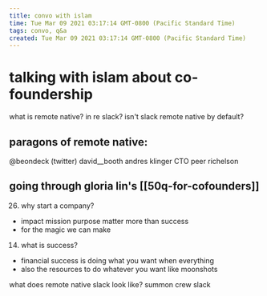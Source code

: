 ```yaml
---
title: convo with islam
time: Tue Mar 09 2021 03:17:14 GMT-0800 (Pacific Standard Time)
tags: convo, q&a
created: Tue Mar 09 2021 03:17:14 GMT-0800 (Pacific Standard Time)
---
```


# talking with islam about co-foundership

what is remote native? in re slack?
isn't slack remote native by default?

## paragons of remote native:

@beondeck (twitter)
david\_\_booth
andres klinger CTO
peer richelson

## going through gloria lin's [[50q-for-cofounders]]

26. why start a company?

- impact mission purpose matter more than success
- for the magic we can make

14. what is success?

- financial success is doing what you want when everything
- also the resources to do whatever you want like moonshots

what does remote native slack look like?
summon crew slack


